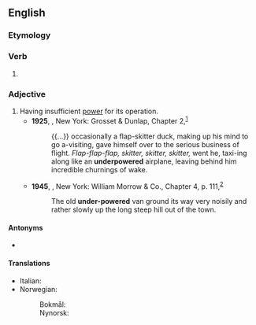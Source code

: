 ==English==

===Etymology===
{{prefix|en|under|powered}}

===Verb===
{{head|en|verb form}}

# {{en-past of|underpower}}

===Adjective===
{{en-adj}}

# Having insufficient [[power]] for its operation.
#* '''1925''', {{w|Stewart Edward White}}, New York: Grosset & Dunlap, Chapter 2,<sup>[https://fadedpage.com/books/201410K7/html.php]</sup>
#*: {{...}} occasionally a flap-skitter duck, making up his mind to go a-visiting, gave himself over to the serious business of flight. ''Flap-flap-flap, skitter, skitter, skitter,'' went he, taxi-ing along like an '''underpowered''' airplane, leaving behind him incredible churnings of wake.
#* '''1945''', {{w|Neville Shute}}, New York: William Morrow & Co., Chapter 4, p. 111,<sup>[http://www.fadedpage.com/books/20121105/html.php]</sup>
#*: The old '''under-powered''' van ground its way very noisily and rather slowly up the long steep hill out of the town.

====Antonyms====
* {{l|en|overpowered}}

====Translations====
{{trans-top}}
* Italian: {{t|it|sottopotenziato}}
* Norwegian:
*: Bokmål: {{t|nb|undermotorisert}}
*: Nynorsk: {{t|nn|undermotorisert}}
{{trans-mid}}
{{trans-bottom}}